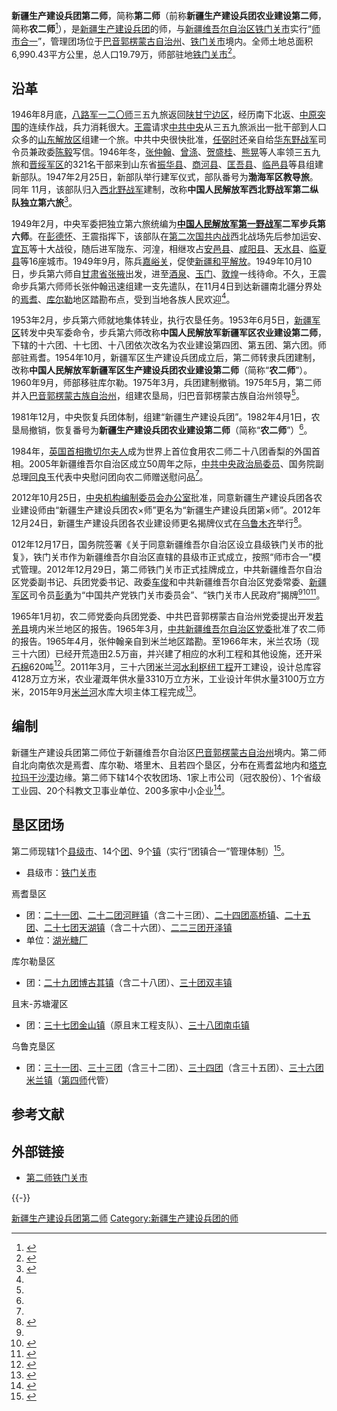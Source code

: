{{Infobox PRCG
|机构名称=新疆生产建设兵团第二师
|标志1=National Emblem of the People's Republic of China (2).svg
|职位1=政治委员
|人员1=
|职位2=师长
|人员2=
|上级机构= [[新疆生产建设兵团|新疆生产建设兵团]]
|中共本级 = 中国共产党新疆生产建设兵团第二师铁门关市委员会
|本级纪检= [[中国共产党新疆生产建设兵团第二师铁门关市纪律检查委员会|中国共产党新疆生产建设兵团第二师铁门关市纪律检查委员会]]
|本级监察= [[新疆生产建设兵团第二师铁门关市监察委员会|新疆生产建设兵团第二师铁门关市监察委员会]]
|机构类型= 新疆生产建设兵团的师
|行政级别= 副地厅级
|成立时间=1953年2月
|场所1= 师部
|地址1= [[新疆维吾尔自治区|新疆维吾尔自治区]][[铁门关市|铁门关市]]
|官网= {{URL|http://www.tmg.gov.cn/}}
}}
'''新疆生产建设兵团第二师'''，简称'''第二师'''（前称'''新疆生产建设兵团农业建设第二师'''，简称'''农二师'''<ref>{{cite web|title=新疆生产建设兵团农业师更名揭牌|url=http://www.chinadaily.com.cn/dfpd/xj/bwzg/2012-12/25/content_16053070.htm|date=2012-12-25|website=中国日报网|access-date=2020-08-25|archive-date=2020-09-10|archive-url=https://web.archive.org/web/20200910100202/https://www.chinadaily.com.cn/dfpd/xj/bwzg/2012-12/25/content_16053070.htm|dead-url=no}}</ref>），是[[新疆生产建设兵团|新疆生产建设兵团]]的师，与[[新疆维吾尔自治区|新疆维吾尔自治区]][[铁门关市|铁门关市]]实行“[[师市合一|师市合一]]”，管理团场位于[[巴音郭楞蒙古自治州|巴音郭楞蒙古自治州]]、[[铁门关市|铁门关市]]境内。全师土地总面积6,990.43平方公里，总人口19.79万，师部驻地[[铁门关市|铁门关市]]<ref>{{cite web|title=第二师铁门关市|url=http://www.xjbt.gov.cn/c/2017-09-08/508066.shtml|date=2017-09-08|website=新疆生产建设兵团|access-date=2020-08-25|archive-date=2021-01-22|archive-url=https://web.archive.org/web/20210122072739/http://www.xjbt.gov.cn/c/2017-09-08/508066.shtml|dead-url=no}}</ref>。

== 沿革 ==
1946年8月底，[[八路军|八路军]][[国民革命军第十八集团军第120师|一二〇师]]三五九旅返回[[陕甘宁边区|陕甘宁边区]]，经历南下北返、[[中原突围|中原突围]]的连续作战，兵力消耗很大。[[王震|王震]]请求[[中国共产党中央委员会|中共中央]]从三五九旅派出一批干部到人口众多的[[山东解放区|山东解放区]]组建一个旅。中共中央很快批准，[[任弼时|任弼时]]还亲自给[[华东野战军|华东野战军]]司令员兼政委[[陈毅|陈毅]]写信。1946年冬，[[张仲翰|张仲翰]]、[[曾涤|曾涤]]、[[贺盛桂|贺盛桂]]、[[熊晃|熊晃]]等人率领三五九旅和[[晋绥军区|晋绥军区]]的321名干部来到山东省[[振华县|振华县]]、[[商河县|商河县]]、[[匡吾县|匡吾县]]、[[临邑县|临邑县]]等县组建新部队。1947年2月25日，新部队举行建军仪式，部队番号为'''渤海军区教导旅'''。同年 11月，该部队归入[[中国人民解放军第一野战军|西北野战军]]建制，改称'''中国人民解放军西北野战军第二纵队独立第六旅'''<ref name="lsyg">{{Cite web|title=历史沿革|url=http://www.nes.gov.cn/zjes/lsyg/108.htm|date=2014-06-26|publisher=第二师铁门关市|archiveurl=https://web.archive.org/web/20170629173522/http://www.nes.gov.cn/zjes/lsyg/108.htm|archivedate=2017年6月29日|deadurl=yes}}</ref>。

1949年2月，中央军委把独立第六旅统编为'''[[中国人民解放军第一野战军|中国人民解放军第一野战军]]二军步兵第六师'''。在[[彭德怀|彭德怀]]、王震指挥下，该部队在[[第二次国共内战|第二次国共内战]]西北战场先后参加运安、[[宜瓦战役|宜瓦]]等十大战役，随后进军陇东、河湟，相继攻占[[安邑县|安邑县]]、[[咸阳县|咸阳县]]、[[天水县|天水县]]、[[临夏县|临夏县]]等16座城市。1949年9月，陈兵[[嘉峪关|嘉峪关]]，促使[[新疆和平解放|新疆和平解放]]。1949年10月10日，步兵第六师自[[甘肃省|甘肃省]][[张掖|张掖]]出发，进至[[酒泉市|酒泉]]、[[玉门市|玉门]]、[[敦煌市|敦煌]]一线待命。不久，王震命步兵第六师师长张仲翰迅速组建一支先遣队，在11月4日到达新疆南北疆分界处的[[焉耆|焉耆]]、[[库尔勒|库尔勒]]地区踏勘布点，受到当地各族人民欢迎<ref name="lsyg" />。

1953年2月，步兵第六师就地集体转业，执行农垦任务。1953年6月5日，[[中国人民解放军新疆军区|新疆军区]]转发中央军委命令，步兵第六师改称'''中国人民解放军新疆军区农业建设第二师'''，下辖的十六团、十七团、十八团依次改名为农业建设第四团、第五团、第六团。师部驻焉耆。1954年10月，新疆军区生产建设兵团成立后，第二师转隶兵团建制，改称'''中国人民解放军新疆军区生产建设兵团农业建设第二师'''（简称“'''农二师'''”）。1960年9月，师部移驻库尔勒。1975年3月，兵团建制撤销。1975年5月，第二师并入[[巴音郭楞蒙古族自治州|巴音郭楞蒙古族自治州]]，组建农垦局，归巴音郭楞蒙古族自治州领导<ref name="lsyg" />。

1981年12月，中央恢复兵团体制，组建“新疆生产建设兵团”。1982年4月1日，农垦局撤销，恢复番号为'''新疆生产建设兵团农业建设第二师'''（简称“'''农二师'''”）<ref name="lsyg" />。

1984年，[[英国首相|英国首相]][[撒切尔夫人|撒切尔夫人]]成为世界上首位食用农二师二十八团香梨的外国首相。2005年新疆维吾尔自治区成立50周年之际，[[中共中央政治局委员|中共中央政治局委员]]、国务院副总理[[回良玉|回良玉]]代表中央慰问团向农二师赠送慰问品<ref name="lsyg" />。

2012年10月25日，[[中央机构编制委员会办公室|中央机构编制委员会办公室]]批准，同意新疆生产建设兵团各农业建设师由“新疆生产建设兵团农×师”更名为“新疆生产建设兵团第×师”。2012年12月24日，新疆生产建设兵团各农业建设师更名揭牌仪式在[[乌鲁木齐|乌鲁木齐]]举行<ref name="dshelye">{{Cite web|title=《新疆生产建设兵团大事记》2012年|url=http://bt.xinhuanet.com/2015-07/30/c_1116094724.htm|date=2015-07-30|publisher=兵团网|archiveurl=https://web.archive.org/web/20170511044405/http://bt.xinhuanet.com/2015-07/30/c_1116094724.htm|archivedate=2017-05-11|deadurl=yes}}</ref>。

012年12月17日，国务院签署《关于同意新疆维吾尔自治区设立县级铁门关市的批复》，铁门关市作为新疆维吾尔自治区直辖的县级市正式成立，按照“师市合一”模式管理。2012年12月29日，第二师铁门关市正式挂牌成立，中共新疆维吾尔自治区党委副书记、兵团党委书记、政委[[车俊|车俊]]和中共新疆维吾尔自治区党委常委、[[新疆军区|新疆军区]]司令员[[彭勇|彭勇]]为“中国共产党铁门关市委员会”、“铁门关市人民政府”揭牌<ref name="dshelye" /><ref>{{Cite web|title=新疆铁门关市挂牌成立 实行“师市合一”管理模式|url=http://www.chinanews.com/df/2012/12-29/4448106.shtml|date=2012-12-29|publisher=中国新闻网|access-date=2017-04-01|archive-date=2020-06-02|archive-url=https://web.archive.org/web/20200602052900/http://www.chinanews.com/df/2012/12-29/4448106.shtml|dead-url=no}}</ref><ref>{{Cite web|title=国务院关于同意新疆维吾尔自治区设立县级铁门关市的批复|url=http://news.163.com/12/1227/23/8JP5IT4D00014JB6.html|date=2012-12-27|publisher=网易|archive-url=https://web.archive.org/web/20170402083946/http://news.163.com/12/1227/23/8JP5IT4D00014JB6.html|archive-date=2017-04-02|dead-url=yes}}</ref>。

1965年1月初，农二师党委向兵团党委、中共巴音郭楞蒙古自治州党委提出开发[[若羌县|若羌县]]境内米兰地区的报告。1965年3月，[[中国共产党新疆维吾尔自治区委员会|中共新疆维吾尔自治区党委]]批准了农二师的报告。1965年4月，张仲翰亲自到米兰地区踏勘。至1966年末，米兰农场（现三十六团）已经开荒造田2.5万亩，并兴建了相应的水利工程和其他设施，还开采[[石棉|石棉]]620吨<ref>{{Cite web|title=第十章社会主义建设高潮的兴起（第十节）|url=http://www.btzx.com.cn/2014/06/30/ARTI1404125246300987.shtml|date=2014-06-30|publisher=兵团在线|archive-url=https://web.archive.org/web/20170401233301/http://www.btzx.com.cn/2014/06/30/ARTI1404125246300987.shtml|archive-date=2017-04-01|dead-url=yes}}</ref>。2011年3月，三十六团[[米兰河水利枢纽工程|米兰河水利枢纽工程]]开工建设，设计总库容4128万立方米，农业灌溉年供水量3310万立方米，工业设计年供水量3100万立方米，2015年9月[[米兰河|米兰河]]水库大坝主体工程完成<ref>{{Cite web|title=三十六团米兰河水利枢纽工程初步建成|url=http://news.hexun.com/2015-09-07/178908277.html|date=2015-09-07|publisher=和讯|access-date=2017-04-01|archive-date=2019-09-22|archive-url=https://web.archive.org/web/20190922190713/http://news.hexun.com/2015-09-07/178908277.html|dead-url=no}}</ref>。

== 编制 ==
新疆生产建设兵团第二师位于新疆维吾尔自治区[[巴音郭楞蒙古自治州|巴音郭楞蒙古自治州]]境内。第二师自北向南依次是焉耆、库尔勒、塔里木、且若四个垦区，分布在焉耆盆地内和[[塔克拉玛干沙漠|塔克拉玛干沙漠]]边缘。第二师下辖14个农牧团场、1家上市公司（冠农股份）、1个省级工业园、20个科教文卫事业单位、200多家中小企业<ref name="gongye">{{Cite web|title=第二师工业特点与发展情况简介|url=http://www.nes.gov.cn/zjes/gyfz%20/14488.htm|date=2015-07-03|publisher=第二师铁门关市|archive-url=https://web.archive.org/web/20170401232731/http://www.nes.gov.cn/zjes/gyfz%20/14488.htm|archive-date=2017-04-01|dead-url=yes}}</ref>。

== 垦区团场 ==
第二师现辖1个[[县级市|县级市]]、14个[[團_(軍隊)|团]]、9个[[行政建制镇|镇]]（实行“团镇合一”管理体制）<ref>{{cite web|title=二师铁门关市7个团场城镇揭牌|url=http://bt.xinhuanet.com/2020-05/02/c_1125935749.htm|date=2020-05-02|website=兵团日报|access-date=2020-08-25|archive-date=2020-05-05|archive-url=https://web.archive.org/web/20200505033905/http://bt.xinhuanet.com/2020-05/02/c_1125935749.htm|dead-url=no}}</ref>。
* 县级市：[[铁门关市|铁门关市]]
; 焉耆垦区
* 团：[[新疆生产建设兵团第二师二十一团|二十一团]]、[[新疆生产建设兵团第二师二十二团|二十二团河畔镇]]（含二十三团）、[[新疆生产建设兵团第二师二十四团|二十四团高桥镇]]、[[新疆生产建设兵团第二师二十五团|二十五团]]、[[新疆生产建设兵团第二师二十七团|二十七团天湖镇]]（含二十六团）、[[新疆生产建设兵团第二师二二三团|二二三团开泽镇]]
* 单位：[[新疆生产建设兵团湖光糖厂|湖光糖厂]]
; 库尔勒垦区
* 团：[[新疆生产建设兵团第二师二十九团|二十九团博古其镇]]（含二十八团）、[[新疆生产建设兵团第二师三十团|三十团双丰镇]]
; 且末-苏塘灌区
* 团：[[新疆生产建设兵团第二师三十七团|三十七团金山镇]]（原且末工程支队）、[[新疆生产建设兵团第二师三十八团|三十八团南屯镇]]
; 乌鲁克垦区
* 团：[[新疆生产建设兵团第二师三十一团|三十一团]]、[[新疆生产建设兵团第二师三十三团|三十三团]]（含三十二团）、[[新疆生产建设兵团第二师三十四团|三十四团]]（含三十五团）、[[新疆生产建设兵团第二师三十六团|三十六团米兰镇]]（[[新疆生产建设兵团第四师|第四师]]代管）

== 参考文献 ==
{{Reflist}}

== 外部链接 ==
* [http://www.nes.gov.cn/ 第二师铁门关市] {{Wayback|url=http://www.nes.gov.cn/ |date=20170402133851 }}

{{-}}
{{新疆生产建设兵团第二师}}
{{铁门关市行政区划}}
{{新疆行政区划}}
{{新疆生产建设兵团}}
{{中国人民解放军的师}}
[[Category:新疆生产建设兵团第二师|]]
[[Category:新疆生产建设兵团的师|Category:新疆生产建设兵团的师]]